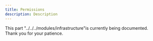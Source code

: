 ```yaml
---
title: Permissions
description: Description
---
```


This part "../../../modules/infrastructure"is currently being documented. Thank you for your patience.